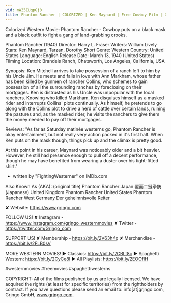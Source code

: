 ```yaml
---
vid: mWZ5EUqpGj0
title: Phantom Rancher | COLORIZED | Ken Maynard | Free Cowboy Film | Old Western Movie
---
```


Colorized Western Movie: Phantom Rancher - Cowboy puts on a black mask and a black outfit to fight a gang of land-grabbing crooks.

Phantom Rancher (1940)
Director: Harry L. Fraser
Writers: William Lively
Stars: Ken Maynard, Tarzan, Dorothy Short
Genre: Western
Country: United States
Language: English
Release Date: March 13, 1940 (United States)
Filming Location: Brandeis Ranch, Chatsworth, Los Angeles, California, USA

Synopsis:
Ken Mitchell arrives to take possession of a ranch left to him by his Uncle Jim. He meets and falls in love with Ann Markham, whose father has been killed by gunmen of rancher Collins, who schemes to gain possession of all the surrounding ranches by foreclosing on their mortgages. Ken is distrusted as his Uncle was unpopular with the local ranchers. Knowing who killed Markham, Ken disguises himself as a masked rider and interrupts Collins' plots continually. As himself, he pretends to go along with the Collins plot to drive a herd of cattle over certain lands, ruining the pastures and, as the masked rider, he visits the ranchers to give them the money needed to pay off their mortgages.

Reviews:
"As far as Saturday matinée westerns go, Phantom Rancher is okay entertainment, but not really very action packed in it's first half. When Ken puts on the mask though, things pick up and the climax is pretty good.

At this point in his career, Maynard was noticeably older and a bit heavier. However, he still had presence enough to pull off a decent performance, though he may have benefited from wearing a duster over his tight-fitted shirt."
- written by "FightingWesterner" on IMDb.com

Also Known As (AKA):
(original title) Phantom Rancher
Japan 覆面二挺拳銃(Japanese)
United Kingdom Phantom Rancher
United States Phantom Rancher
West Germany Der geheimnisvolle Reiter

✘ Website: https://www.grjngo.com

FOLLOW US!
✘ Instagram - https://www.instagram.com/grjngo_westernmovies
✘ Twitter - https://twitter.com/Grjngo_com

SUPPORT US!
✘ Membership - https://bit.ly/2V63h4q
✘ Merchandise - https://bit.ly/2FLB0sV

MORE WESTERN MOVIES! 
► Classics: https://bit.ly/2CBLt8c 
► Spaghetti Western: https://bit.ly/2CyCe8I 
► All Playlists: https://bit.ly/2EOOfIH 

#westernmovies #freemovies #spaghettiwesterns

COPYRIGHT: All of the films published by us are legally licensed. We have acquired the rights (at least for specific territories) from the rightholders by contract. If you have questions please send an email to: info[at]grjngo.com, Grjngo GmbH, www.grjngo.com.